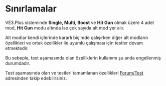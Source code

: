 # Sınırlamalar

VE3.Plus sisteminde **Single, Multi, Boost** ve **Hit Gun** olmak üzere 4 adet mod, **Hit Gun** modu altında ise çok sayıda alt mod yer alır.

Alt modlar kendi içlerinde kararlı biçimde çalışırken diğer alt modların özellikleri ve ortak özellikler ile uyumlu çalışması için testler devam etmektedir.

Bu sebeple, test aşamasında olan özelliklerin kullanımı şu anda engellenmiş durumdadır.

Test aşamasında olan ve testleri tamamlanan özellikleri [Forum/Test](https://forum.ve3.plus/p/1-test) adresinden takip edebilirsiniz.